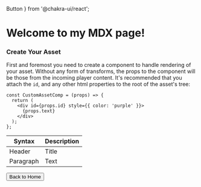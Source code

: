   Button
} from '@chakra-ui/react';
 
# Welcome to my MDX page!

### Create Your Asset

First and foremost you need to create a component to handle rendering of your asset. Without any form of transforms, the props to the component will be those from the incoming player content. It's recommended that you attach the `id`, and any other html properties to the root of the asset's tree:

```tsx
const CustomAssetComp = (props) => {
  return (
    <div id={props.id} style={{ color: 'purple' }}>
      {props.text}
    </div>
  );
};
```

| Syntax | Description |
| ----------- | ----------- |
| Header | Title |
| Paragraph | Text |

<Link passHref href="/">
    <Button variant="outline">Back to Home</Button>
</Link>
